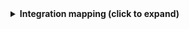 <details>
<summary><b>Integration mapping (click to expand)</b></summary>

```yaml showLineNumbers
resources:
  - kind: board
    selector:
      query: 'true'
    port:
      entity:
        mappings:
          identifier: .id | gsub(" "; "")
          title: .name
          blueprint: '"board"'
          properties:
            link: .url
          relations:
            project: .__project.id | gsub(" "; "")

```

</details>

